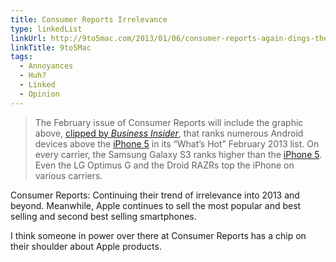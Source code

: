 ```yaml
---
title: Consumer Reports Irrelevance
type: linkedList
linkUrl: http://9to5mac.com/2013/01/06/consumer-reports-again-dings-the-iphone-rates-numerous-android-handsets-above-it-in-2013-rankings/
linkTitle: 9to5Mac
tags:
  - Annoyances
  - Huh?
  - Linked
  - Opinion
---
```


> The February issue of Consumer Reports will include the graphic above, [clipped by _Business Insider_](http://www.businessinsider.com/consumer-reports-iphone-5-2013-1), that ranks numerous Android devices above the [iPhone 5](http://www.ebay.com/sch/i.html?_nkw=iphone+5) in its “What’s Hot” February 2013 list. On every carrier, the Samsung Galaxy S3 ranks higher than the [iPhone 5](http://www.ebay.com/sch/i.html?_nkw=iphone+5). Even the LG Optimus G and the Droid RAZRs top the iPhone on various carriers.

Consumer Reports: Continuing their trend of irrelevance into 2013 and beyond. Meanwhile, Apple continues to sell the most popular and best selling and second best selling smartphones.

I think someone in power over there at Consumer Reports has a chip on their shoulder about Apple products.
